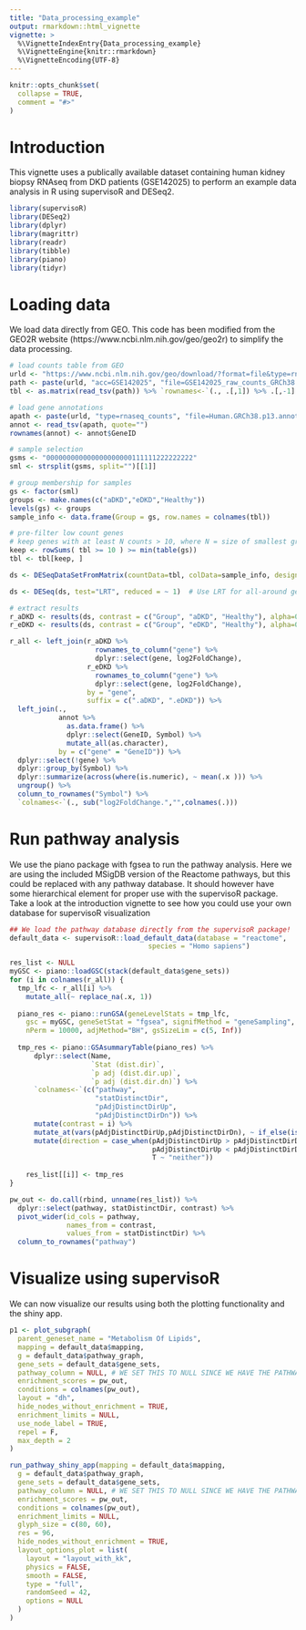 ```yaml
---
title: "Data_processing_example"
output: rmarkdown::html_vignette
vignette: >
  %\VignetteIndexEntry{Data_processing_example}
  %\VignetteEngine{knitr::rmarkdown}
  %\VignetteEncoding{UTF-8}
---
```


```r
knitr::opts_chunk$set(
  collapse = TRUE,
  comment = "#>"
)
```

# Introduction

This vignette uses a publically available dataset containing human kidney biopsy RNAseq from DKD patients (GSE142025) to perform an example data analysis in R using supervisoR and DESeq2. 

```r
library(supervisoR)
library(DESeq2)
library(dplyr)
library(magrittr)
library(readr)
library(tibble)
library(piano)
library(tidyr)
```

# Loading data

We load data directly from GEO. This code has been modified from the GEO2R website (https://www.ncbi.nlm.nih.gov/geo/geo2r) to simplify the data processing. 

```r
# load counts table from GEO
urld <- "https://www.ncbi.nlm.nih.gov/geo/download/?format=file&type=rnaseq_counts"
path <- paste(urld, "acc=GSE142025", "file=GSE142025_raw_counts_GRCh38.p13_NCBI.tsv.gz", sep="&");
tbl <- as.matrix(read_tsv(path)) %>% `rownames<-`(., .[,1]) %>% .[,-1]

# load gene annotations 
apath <- paste(urld, "type=rnaseq_counts", "file=Human.GRCh38.p13.annot.tsv.gz", sep="&")
annot <- read_tsv(apath, quote="")
rownames(annot) <- annot$GeneID

# sample selection
gsms <- "000000000000000000000111111222222222"
sml <- strsplit(gsms, split="")[[1]]

# group membership for samples
gs <- factor(sml)
groups <- make.names(c("aDKD","eDKD","Healthy"))
levels(gs) <- groups
sample_info <- data.frame(Group = gs, row.names = colnames(tbl))

# pre-filter low count genes
# keep genes with at least N counts > 10, where N = size of smallest group
keep <- rowSums( tbl >= 10 ) >= min(table(gs))
tbl <- tbl[keep, ]

ds <- DESeqDataSetFromMatrix(countData=tbl, colData=sample_info, design= ~Group)

ds <- DESeq(ds, test="LRT", reduced = ~ 1)  # Use LRT for all-around gene ranking

# extract results
r_aDKD <- results(ds, contrast = c("Group", "aDKD", "Healthy"), alpha=0.05, pAdjustMethod ="BH") %>% as.data.frame()
r_eDKD <- results(ds, contrast = c("Group", "eDKD", "Healthy"), alpha=0.05, pAdjustMethod ="BH") %>% as.data.frame()

r_all <- left_join(r_aDKD %>%
                     rownames_to_column("gene") %>%
                     dplyr::select(gene, log2FoldChange),
                   r_eDKD %>%
                     rownames_to_column("gene") %>%
                     dplyr::select(gene, log2FoldChange),
                   by = "gene",
                   suffix = c(".aDKD", ".eDKD")) %>%
  left_join(.,
            annot %>%
              as.data.frame() %>%
              dplyr::select(GeneID, Symbol) %>%
              mutate_all(as.character),
            by = c("gene" = "GeneID")) %>%
  dplyr::select(!gene) %>%
  dplyr::group_by(Symbol) %>%
  dplyr::summarize(across(where(is.numeric), ~ mean(.x ))) %>%
  ungroup() %>%
  column_to_rownames("Symbol") %>%
  `colnames<-`(., sub("log2FoldChange.","",colnames(.)))
```

# Run pathway analysis
We use the piano package with fgsea to run the pathway analysis. Here we are using the included MSigDB version of the Reactome pathways, but this could be replaced with any pathway database. It should however have some hierarchical element for proper use with the supervisoR package. Take a look at the introduction vignette to see how you could use your own database for supervisoR visualization

```r
## We load the pathway database directly from the supervisoR package!
default_data <- supervisoR::load_default_data(database = "reactome",
                                  species = "Homo sapiens")

res_list <- NULL
myGSC <- piano::loadGSC(stack(default_data$gene_sets))
for (i in colnames(r_all)) {
  tmp_lfc <- r_all[i] %>%
    mutate_all(~ replace_na(.x, 1))
  
  piano_res <- piano::runGSA(geneLevelStats = tmp_lfc, 
    gsc = myGSC, geneSetStat = "fgsea", signifMethod = "geneSampling", 
    nPerm = 10000, adjMethod="BH", gsSizeLim = c(5, Inf))
  
  tmp_res <- piano::GSAsummaryTable(piano_res) %>%
      dplyr::select(Name,
                    `Stat (dist.dir)`,
                    `p adj (dist.dir.up)`,
                    `p adj (dist.dir.dn)`) %>%
      `colnames<-`(c("pathway",
                     "statDistinctDir",
                     "pAdjDistinctDirUp",
                     "pAdjDistinctDirDn")) %>%
      mutate(contrast = i) %>%
      mutate_at(vars(pAdjDistinctDirUp,pAdjDistinctDirDn), ~ if_else(is.na(.), 1, .)) %>%
      mutate(direction = case_when(pAdjDistinctDirUp > pAdjDistinctDirDn ~ "up",
                                   pAdjDistinctDirUp < pAdjDistinctDirDn ~ "down",
                                   T ~ "neither")) 
  
    res_list[[i]] <- tmp_res
}

pw_out <- do.call(rbind, unname(res_list)) %>%
  dplyr::select(pathway, statDistinctDir, contrast) %>%
  pivot_wider(id_cols = pathway,
              names_from = contrast,
              values_from = statDistinctDir) %>%
  column_to_rownames("pathway")
```

# Visualize using supervisoR
We can now visualize our results using both the plotting functionality and the shiny app. 
```r
p1 <- plot_subgraph(
  parent_geneset_name = "Metabolism Of Lipids",
  mapping = default_data$mapping,
  g = default_data$pathway_graph,
  gene_sets = default_data$gene_sets,
  pathway_column = NULL, # WE SET THIS TO NULL SINCE WE HAVE THE PATHWAYS AS ROWNAMES. OTHERWISE, SPECIFY THE COLUMN BY EITHER INDEX OR NAME,
  enrichment_scores = pw_out,
  conditions = colnames(pw_out),
  layout = "dh",
  hide_nodes_without_enrichment = TRUE,
  enrichment_limits = NULL,
  use_node_label = TRUE,
  repel = F,
  max_depth = 2
)

run_pathway_shiny_app(mapping = default_data$mapping,
  g = default_data$pathway_graph,
  gene_sets = default_data$gene_sets,
  pathway_column = NULL, # WE SET THIS TO NULL SINCE WE HAVE THE PATHWAYS AS ROWNAMES. OTHERWISE, SPECIFY THE COLUMN BY EITHER INDEX OR NAME,
  enrichment_scores = pw_out,
  conditions = colnames(pw_out),
  enrichment_limits = NULL,
  glyph_size = c(80, 60),
  res = 96,
  hide_nodes_without_enrichment = TRUE,
  layout_options_plot = list(
    layout = "layout_with_kk",
    physics = FALSE,
    smooth = FALSE,
    type = "full",
    randomSeed = 42,
    options = NULL
  )
)
```
